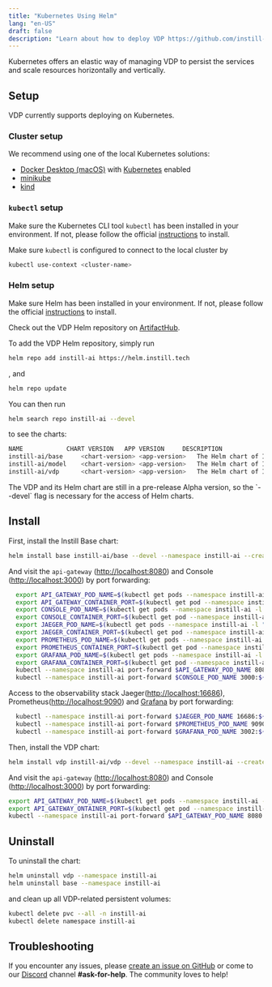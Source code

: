 ```yaml
---
title: "Kubernetes Using Helm"
lang: "en-US"
draft: false
description: "Learn about how to deploy VDP https://github.com/instill-ai/vdp in Kubernetes using Helm"
---
```


Kubernetes offers an elastic way of managing VDP to persist the services and scale resources horizontally and vertically.

## Setup

VDP currently supports deploying on Kubernetes.

### Cluster setup

We recommend using one of the local Kubernetes solutions:

- [Docker Desktop (macOS)](https://docs.docker.com/desktop/) with [Kubernetes](https://docs.docker.com/desktop/kubernetes) enabled
- [minikube](https://minikube.sigs.k8s.io/docs/start)
- [kind](https://kind.sigs.k8s.io)

### `kubectl` setup

Make sure the Kubernetes CLI tool `kubectl` has been installed in your environment.
If not, please follow the official [instructions](https://kubernetes.io/docs/tasks/tools/#kubectl) to install.

Make sure `kubectl` is configured to connect to the local cluster by

```bash
kubectl use-context <cluster-name>
```

### Helm setup

Make sure Helm has been installed in your environment. If not, please follow the official [instructions](https://helm.sh/docs/intro/install) to install.

Check out the VDP Helm repository on [ArtifactHub](https://artifacthub.io/packages/helm/instill-ai/vdp).

To add the VDP Helm repository, simply run

```bash
helm repo add instill-ai https://helm.instill.tech
```

, and

```bash
helm repo update
```

You can then run

```bash
helm search repo instill-ai --devel
```

to see the charts:

```bash
NAME            CHART VERSION   APP VERSION     DESCRIPTION
instill-ai/base 	<chart-version> <app-version> 	The Helm chart of Instill Base
instill-ai/model	<chart-version> <app-version> 	The Helm chart of Instill Model
instill-ai/vdp  	<chart-version> <app-version>	The Helm chart of Instill VDP
```

<InfoBlock type="info" title="info">
  The VDP and its Helm chart are still in a pre-release Alpha version, so the
  `--devel` flag is necessary for the access of Helm charts.
</InfoBlock>

## Install

First, install the Instill Base chart:

```bash
helm install base instill-ai/base --devel --namespace instill-ai --create-namespace
```

And visit the `api-gateway` ([http://localhost:8080](http://localhost:8080)) and Console ([http://localhost:3000](http://localhost:3000)) by port forwarding:

```bash
  export API_GATEWAY_POD_NAME=$(kubectl get pods --namespace instill-ai -l "app.kubernetes.io/component=api-gateway,app.kubernetes.io/instance=base" -o jsonpath="{.items[0].metadata.name}")
  export API_GATEWAY_CONTAINER_PORT=$(kubectl get pod --namespace instill-ai $API_GATEWAY_POD_NAME -o jsonpath="{.spec.containers[0].ports[0].containerPort}")
  export CONSOLE_POD_NAME=$(kubectl get pods --namespace instill-ai -l "app.kubernetes.io/component=console,app.kubernetes.io/instance=base" -o jsonpath="{.items[0].metadata.name}")
  export CONSOLE_CONTAINER_PORT=$(kubectl get pod --namespace instill-ai $CONSOLE_POD_NAME -o jsonpath="{.spec.containers[0].ports[0].containerPort}")
  export JAEGER_POD_NAME=$(kubectl get pods --namespace instill-ai -l "app.kubernetes.io/component=query,app.kubernetes.io/instance=base" -o jsonpath="{.items[0].metadata.name}")
  export JAEGER_CONTAINER_PORT=$(kubectl get pod --namespace instill-ai $JAEGER_POD_NAME -o jsonpath="{.spec.containers[0].ports[0].containerPort}")
  export PROMETHEUS_POD_NAME=$(kubectl get pods --namespace instill-ai -l "app.kubernetes.io/name=prometheus,app.kubernetes.io/instance=base" -o jsonpath="{.items[0].metadata.name}")
  export PROMETHEUS_CONTAINER_PORT=$(kubectl get pod --namespace instill-ai $PROMETHEUS_POD_NAME -o jsonpath="{.spec.containers[0].ports[0].containerPort}")
  export GRAFANA_POD_NAME=$(kubectl get pods --namespace instill-ai -l "app.kubernetes.io/name=grafana,app.kubernetes.io/instance=base" -o jsonpath="{.items[0].metadata.name}")
  export GRAFANA_CONTAINER_PORT=$(kubectl get pod --namespace instill-ai $GRAFANA_POD_NAME -o jsonpath="{.spec.containers[0].ports[0].containerPort}")
  kubectl --namespace instill-ai port-forward $API_GATEWAY_POD_NAME 8080:${API_GATEWAY_CONTAINER_PORT}
  kubectl --namespace instill-ai port-forward $CONSOLE_POD_NAME 3000:${CONSOLE_CONTAINER_PORT}
```

Access to the observability stack Jaeger([http://localhost:16686](http://localhost:16686)), Prometheus([http://localhost:9090](http://localhost:9090)) and [Grafana](<[http://localhost:3002](http://localhost:3002)>) by port forwarding:

```bash
  kubectl --namespace instill-ai port-forward $JAEGER_POD_NAME 16686:${JAEGER_CONTAINER_PORT}
  kubectl --namespace instill-ai port-forward $PROMETHEUS_POD_NAME 9090:${PROMETHEUS_CONTAINER_PORT}
  kubectl --namespace instill-ai port-forward $GRAFANA_POD_NAME 3002:${GRAFANA_CONTAINER_PORT}
```

Then, install the VDP chart:

```bash
helm install vdp instill-ai/vdp --devel --namespace instill-ai --create-namespace
```

And visit the `api-gateway` ([http://localhost:8080](http://localhost:8080)) and Console ([http://localhost:3000](http://localhost:3000)) by port forwarding:

```bash
export API_GATEWAY_POD_NAME=$(kubectl get pods --namespace instill-ai -l "app.kubernetes.io/component=api-gateway-vdp,app.kubernetes.io/instance=vdp" -o jsonpath="{.items[0].metadata.name}")
export API_GATEWAY_ONTAINER_PORT=$(kubectl get pod --namespace instill-ai $API_GATEWAY_POD_NAME -o jsonpath="{.spec.containers[0].ports[0].containerPort}")
kubectl --namespace instill-ai port-forward $API_GATEWAY_POD_NAME 8080:${API_GATEWAY_CONTAINER_PORT}
```

## Uninstall

To uninstall the chart:

```bash
helm uninstall vdp --namespace instill-ai
helm uninstall base --namespace instill-ai
```

and clean up all VDP-related persistent volumes:

```bash
kubectl delete pvc --all -n instill-ai
kubectl delete namespace instill-ai
```

## Troubleshooting

If you encounter any issues, please [create an issue on GitHub](https://github.com/instill-ai/community/issues)
or come to our [Discord](https://discord.gg/sevxWsqpGh) channel **#ask-for-help**. The community loves to help!
